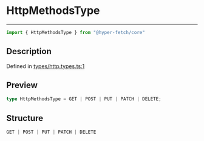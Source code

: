 

# HttpMethodsType

<div class="api-docs__separator" data-reactroot="">

---

</div><div class="api-docs__import" data-reactroot="">

```ts
import { HttpMethodsType } from "@hyper-fetch/core"
```

</div><div class="api-docs__section">

## Description

</div><div class="api-docs__description"><span class="api-docs__do-not-parse">



</span></div><p class="api-docs__definition">

Defined in [types/http.types.ts:1](https://github.com/BetterTyped/hyper-fetch/blob/cc329b91/packages/core/src/types/http.types.ts#L1)

</p><div class="api-docs__section">

## Preview

</div><div class="api-docs__preview type single">

```ts
type HttpMethodsType = GET | POST | PUT | PATCH | DELETE;
```

</div><div class="api-docs__section">

## Structure

</div><div class="api-docs__returns">

```ts
GET | POST | PUT | PATCH | DELETE
```

</div>